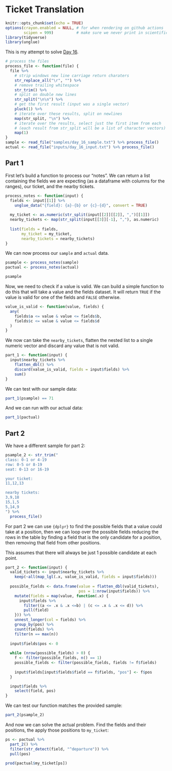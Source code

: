 # Ticket Translation

```r
knitr::opts_chunk$set(echo = TRUE)
options(crayon.enabled = NULL, # for when rendering on github actions
        scipen = 999)          # make sure we never print in scientific notation
library(tidyverse)
library(unglue)
```

This is my attempt to solve [Day 16](https://adventofcode.com/2020/day/16).

```r
# process the files
process_file <- function(file) {
  file %>%
    # strip windows new line carriage return charaters
    str_replace_all("\r", "") %>%
    # remove trailing whitespace
    str_trim() %>%
    # split on double new lines
    str_split("\n\n") %>%
    # get the first result (input was a single vector)
    pluck(1) %>%
    # iterate over these results, split on newlines
    map(str_split, "\n") %>%
    # iterate over the results, select just the first item from each
    # (each result from str_split will be a list of character vectors)
    map(1)
}
sample <- read_file("samples/day_16_sample.txt") %>% process_file()
actual <- read_file("inputs/day_16_input.txt") %>% process_file()
```

## Part 1

First let's build a function to process our "notes". We can return a list containing the fields we are expecting (as a
dataframe with columns for the ranges), our ticket, and the nearby tickets.

```r
process_notes <- function(input) {
  fields <- input[[1]] %>%
    unglue_data("{field}: {a}-{b} or {c}-{d}", convert = TRUE)
  
  my_ticket <- as.numeric(str_split(input[[2]][[2]], ",")[[1]])
  nearby_tickets <- map(str_split(input[[3]][-1], ","), as.numeric)
  
  list(fields = fields,
       my_ticket = my_ticket,
       nearby_tickets = nearby_tickets)
}
```

We can now process our `sample` and `actual` data.

```r
psample <- process_notes(sample)
pactual <- process_notes(actual)

psample
```

Now, we need to check if a value is valid. We can build a simple function to do this that will take a value and the
fields dataset. It will return `TRUE` if the value is valid for one of the fields and `FALSE` otherwise.

```r
value_is_valid <- function(value, fields) {
  any(
    fields$a <= value & value <= fields$b,
    fields$c <= value & value <= fields$d
  )
}
```

We now can take the `nearby_tickets`, flatten the nested list to a single numeric vector and discard any value that is
not valid.

```r
part_1 <- function(input) {
  input$nearby_tickets %>%
    flatten_dbl() %>%
    discard(value_is_valid, fields = input$fields) %>%
    sum()
}
```

We can test with our sample data:

```r
part_1(psample) == 71
```

And we can run with our actual data:

```r
part_1(pactual)
```

## Part 2

We have a different sample for part 2:

```r
psample_2 <- str_trim("
class: 0-1 or 4-19
row: 0-5 or 8-19
seat: 0-13 or 16-19

your ticket:
11,12,13

nearby tickets:
3,9,18
15,1,5
5,14,9
") %>%
  process_file()
```

For part 2 we can use `{dplyr}` to find the possible fields that a value could take at a position, then we can loop
over the possible fields reducing the rows in the table by finding a field that is the only candidate for a position,
then removing that field from other positions.

This assumes that there will always be just 1 possible candidate at each point.

```r
part_2 <- function(input) {
  valid_tickets <- input$nearby_tickets %>%
    keep(~all(map_lgl(.x, value_is_valid, fields = input$fields)))
  
  possible_fields <- data.frame(value = flatten_dbl(valid_tickets),
                                pos = 1:nrow(input$fields)) %>%
    mutate(fields = map(value, function(.x) {
      input$fields %>%
        filter((a <= .x & .x <=b) | (c <= .x & .x <= d)) %>%
        pull(field)
    })) %>%
    unnest_longer(col = fields) %>%
    group_by(pos) %>%
    count(fields) %>%
    filter(n == max(n))
  
  input$fields$pos <- 0
  
  while (nrow(possible_fields) > 0) {
    f <- filter(possible_fields, n() == 1)
    possible_fields <- filter(possible_fields, fields != f$fields)
    
    input$fields[input$fields$field == f$fields, "pos"] <- f$pos
  }

  input$fields %>%
    select(field, pos)
}
```

We can test our function matches the provided sample:

```r
part_2(psample_2)
```

And now we can solve the actual problem. Find the fields and their positions, the apply those positions to `my_ticket`:

```r
ps <- pactual %>%
  part_2() %>%
  filter(str_detect(field, "^departure")) %>%
  pull(pos)

prod(pactual$my_ticket[ps])
```

